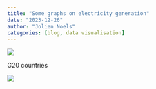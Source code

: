 ```yaml
---
title: "Some graphs on electricity generation"
date: "2023-12-26"
author: "Jolien Noels"
categories: [blog, data visualisation]
---
```


![](./elec_eu.png)

G20 countries

![](./g20_mix.png)

